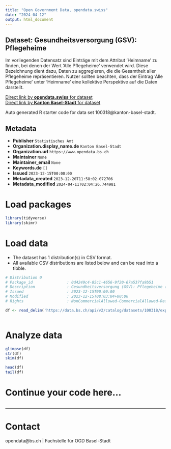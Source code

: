 ```yaml
---
title: "Open Government Data, opendata.swiss"
date: "2024-04-12"
output: html_document
---
```


## Dataset: Gesundheitsversorgung (GSV): Pflegeheime

Im vorliegenden Datensatz sind Einträge mit dem Attribut 'Heimname' zu finden, bei denen der Wert 'Alle Pflegeheime' verwendet wird. Diese Bezeichnung dient dazu, Daten zu aggregieren, die die Gesamtheit aller Pflegeheime repräsentieren. Nutzer sollten beachten, dass der Eintrag 'Alle Pflegeheime' unter 'Heimname' eine kollektive Perspektive auf die Daten darstellt.

[Direct link by **opendata.swiss** for dataset](https://opendata.swiss/de/dataset/gesundheitsversorgung-gsv-pflegeheime)<br>
[Direct link by **Kanton Basel-Stadt** for dataset](https://data.bs.ch/explore/dataset/100318/)

Auto generated R starter code for data set 100318@kanton-basel-stadt.

## Metadata

- **Publisher** `Statistisches Amt`
- **Organization.display_name.de** `Kanton Basel-Stadt`
- **Organization.url** `https://www.opendata.bs.ch`
- **Maintainer** `None`
- **Maintainer_email** `None`
- **Keywords.de** `[]`
- **Issued** `2023-12-15T00:00:00`
- **Metadata_created** `2023-12-20T11:58:02.072706`
- **Metadata_modified** `2024-04-11T02:04:26.744981`


# Load packages

```r

library(tidyverse)
library(skimr)

```

# Load data

-   The dataset has 1 distribution(s) in CSV format.
-   All available CSV distributions are listed below and can be read into a tibble.

```r

# Distribution 0
# Package_id               : 0d4249c4-85c1-4656-9f20-67a537fa9b51
# Description              : Gesundheitsversorgung (GSV): Pflegeheime (csv)
# Issued                   : 2023-12-15T00:00:00
# Modified                 : 2023-12-15T08:03:04+00:00
# Rights                   : NonCommercialAllowed-CommercialAllowed-ReferenceRequired

df <- read_delim('https://data.bs.ch/api/v2/catalog/datasets/100318/exports/csv')



```

# Analyze data

```r

glimpse(df)
str(df)
skim(df)

head(df)
tail(df)

```

# Continue your code here...

```r

```

------------------------------------------------------------------------

# Contact

opendata@bs.ch | Fachstelle für OGD Basel-Stadt
